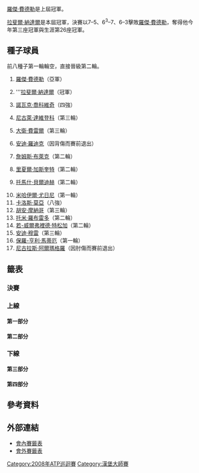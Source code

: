 {{noteTA|G1=Tennis
|1=zh-hans:圈;zh-hant:輪
|2=zh-hans:半区;zh-hant:半部;
|3=zh-hans:半决赛;zh-hk:準決賽;zh-tw:四強;
|4=zh-hans:半準决赛;zh-hk:半準決賽;zh-tw:八強;
}}

{{TennisEvents|2008|漢堡大師賽|
| champ  = {{flagicon|ESP}} [[拉斐爾·納達爾|拉斐爾·納達爾]]
| runner = {{flagicon|SUI}} [[羅傑·費德勒|羅傑·費德勒]]
| score  = 7–5、6<sup>3</sup>–7、6–3
}}

{{main|2008年漢堡大師賽}}

[[羅傑·費德勒|羅傑·費德勒]]是上屆冠軍。

[[拉斐爾·納達爾|拉斐爾·納達爾]]是本屆冠軍，決賽以7–5、6<sup>3</sup>–7、6–3擊敗[[羅傑·費德勒|羅傑·費德勒]]，奪得他今年第三座冠軍與生涯第26座冠軍。

==種子球員==
前八種子第一輪輪空，直接晉級第二輪。
{{col-begin}}
{{col-2}}
# {{flagicon|SUI}} [[羅傑·費德勒|羅傑·費德勒]]（亞軍）
# {{flagicon|ESP}} '''[[拉斐爾·納達爾|拉斐爾·納達爾]]（冠軍）
# {{flagicon|SRB}} [[諾瓦克·喬科維奇|諾瓦克·喬科維奇]]（四強）
# {{flagicon|RUS}} [[尼古萊·達維登科|尼古萊·達維登科]]（第三輪）
# {{flagicon|ESP}} [[大衛·費雷爾|大衛·費雷爾]]（第三輪）
# {{flagicon|USA}} [[安迪·羅迪克|安迪·羅迪克]]（因背傷而賽前退出）
# {{flagicon|USA}} [[詹姆斯·布萊克|詹姆斯·布萊克]]（第二輪）
# {{flagicon|FRA}} [[里夏爾·加斯奎特|里夏爾·加斯奎特]]（第二輪）
# {{flagicon|CZE}} [[托馬什·貝爾迪赫|托馬什·貝爾迪赫]]（第二輪）
{{col-2}}
<ol start="10">
<li> {{flagicon|RUS}} [[米哈伊爾·尤日尼|米哈伊爾·尤日尼]]（第一輪）</li>
<li> {{flagicon|ESP}} [[卡洛斯·莫亞|卡洛斯·莫亞]]（八強）</li>
<li> {{flagicon|ARG}} [[胡安·摩納哥|胡安·摩納哥]]（第三輪）</li>
<li> {{flagicon|ESP}} [[托米·羅布雷多|托米·羅布雷多]]（第二輪）</li>
<li> {{flagicon|FRA}} [[若-威爾弗裡德·特松加|若-威爾弗裡德·特松加]]（第二輪）</li>
<li> {{flagicon|GBR}} [[安迪·穆雷|安迪·穆雷]]（第三輪）</li>
<li> {{flagicon|FRA}} [[保羅-亨利·馬蒂厄|保羅-亨利·馬蒂厄]]（第一輪）</li>
<li> {{flagicon|ESP}} [[尼古拉斯·阿爾瑪格羅|尼古拉斯·阿爾瑪格羅]]（因肘傷而賽前退出）</li>
</ol>
{{col-end}}

==籤表==
{{Draw key}}

===決賽===
{{8TeamBracket-Tennis3
| RD1=八強
| RD2=四強
| RD3=決賽
| team-width=175

| RD1-seed1=1
| RD1-team1='''{{flagicon|SUI}} [[羅傑·費德勒|費德勒]]
| RD1-score1-1='''6
| RD1-score1-2='''6
| RD1-score1-3= 
| RD1-seed2= 
| RD1-team2={{flagicon|ESP}} [[費爾南多·貝爾達斯科|貝爾達斯科]]
| RD1-score2-1=3
| RD1-score2-2=3
| RD1-score2-3= 
| RD1-seed3= 
| RD1-team3={{flagicon|GER}} [[尼古拉斯·基弗|基弗]]
| RD1-score3-1=3
| RD1-score3-2='''7
| RD1-score3-3=5
| RD1-seed4= 
| RD1-team4={{flagicon|ITA}} '''[[安德烈亞斯·塞皮|塞皮]]
| RD1-score4-1='''6
| RD1-score4-2=5
| RD1-score4-3='''7
| RD1-seed5= 
| RD1-team5={{flagicon|ESP}} [[阿爾伯特·蒙塔涅斯|蒙塔涅斯]]
| RD1-score5-1=2
| RD1-score5-2=3
| RD1-score5-3= 
| RD1-seed6=3
| RD1-team6='''{{flagicon|SRB}} [[諾瓦克·喬科維奇|喬科維奇]]
| RD1-score6-1='''6
| RD1-score6-2='''6
| RD1-score6-3= 
| RD1-seed7=11
| RD1-team7={{flagicon|ESP}} [[卡洛斯·莫亞|莫亞]]
| RD1-score7-1=1
| RD1-score7-2=3
| RD1-score7-3= 
| RD1-seed8=2
| RD1-team8={{flagicon|ESP}} '''[[拉斐爾·納達爾|納達爾]]
| RD1-score8-1='''6
| RD1-score8-2='''6
| RD1-score8-3= 
| RD2-seed1=1
| RD2-team1={{flagicon|SUI}} '''[[羅傑·費德勒|費德勒]]
| RD2-score1-1='''6
| RD2-score1-2='''6
| RD2-score1-3= 
| RD2-seed2= 
| RD2-team2={{flagicon|ITA}} [[安德烈亞斯·塞皮|塞皮]]
| RD2-score2-1=3
| RD2-score2-2=1
| RD2-score2-3= 
| RD2-seed3=3
| RD2-team3={{flagicon|SRB}} [[諾瓦克·喬科維奇|喬科維奇]]
| RD2-score3-1=5
| RD2-score3-2='''6
| RD2-score3-3=2
| RD2-seed4=2
| RD2-team4={{flagicon|ESP}} '''[[拉斐爾·納達爾|納達爾]]
| RD2-score4-1='''7
| RD2-score4-2=2
| RD2-score4-3='''6
| RD3-seed1=1
| RD3-team1={{flagicon|SUI}} [[羅傑·費德勒|費德勒]]
| RD3-score1-1=5
| RD3-score1-2='''7
| RD3-score1-3=3
| RD3-seed2=2
| RD3-team2='''{{flagicon|ESP}} [[拉斐爾·納達爾|納達爾]]
| RD3-score2-1='''7
| RD3-score2-2=6<sup>3</sup>
| RD3-score2-3='''6
}}

===上線===
====第一部分====
{{16TeamBracket-Compact-Tennis3-Byes
| RD1=第一輪
| RD2=第二輪
| RD3=第三輪
| RD4=八強

| RD1-seed03= 
| RD1-team03={{flagicon|FIN}} '''[[亞爾科·涅米寧|涅米寧]]
| RD1-score03-1='''6
| RD1-score03-2='''6
| RD1-score03-3= 
| RD1-seed04=WC
| RD1-team04={{flagicon|GER}} [[Rainer_Schüttler|R Schüttler]]
| RD1-score04-1=1
| RD1-score04-2=3
| RD1-score04-3= 
| RD1-seed05= 
| RD1-team05={{flagicon|RUS}} [[Igor_Andreev|I Andreev]]
| RD1-score05-1='''6
| RD1-score05-2=3
| RD1-score05-3=3
| RD1-seed06= 
| RD1-team06={{flagicon|SWE}} '''[[羅賓·索德靈|索德靈]]
| RD1-score06-1=4
| RD1-score06-2='''6
| RD1-score06-3='''6
| RD1-seed07= 
| RD1-team07={{flagicon|FRA}} [[Nicolas_Mahut|N Mahut]]
| RD1-score07-1='''6
| RD1-score07-2=6<sup>5</sup>
| RD1-score07-3=2
| RD1-seed08=14
| RD1-team08={{flagicon|FRA}} '''[[若-威爾弗裡德·特松加|特松加]]
| RD1-score08-1=0
| RD1-score08-2='''7
| RD1-score08-3='''6
| RD1-seed09=10
| RD1-team09={{flagicon|RUS}} [[米哈伊爾·尤日尼|尤日尼]]
| RD1-score09-1=3
| RD1-score09-2=2
| RD1-score09-3= 
| RD1-seed10= 
| RD1-team10='''{{flagicon|ESP}} [[費爾南多·貝爾達斯科|貝爾達斯科]]
| RD1-score10-1='''6
| RD1-score10-2='''6
| RD1-score10-3= 
| RD1-seed11= 
| RD1-team11={{flagicon|ARG}} [[Guillermo_Cañas|G Cañas]]
| RD1-score11-1=6<sup>7</sup>
| RD1-score11-2=2
| RD1-score11-3= 
| RD1-seed12= 
| RD1-team12={{flagicon|FRA}} '''[[Michaël_Llodra|M Llodra]]
| RD1-score12-1='''7
| RD1-score12-2='''6
| RD1-score12-3= 
| RD1-seed13= 
| RD1-team13={{flagicon|ESP}} [[Feliciano_López|F López]]
| RD1-score13-1=3
| RD1-score13-2=4
| RD1-score13-3= 
| RD1-seed14=LL
| RD1-team14={{flagicon|CZE}} '''[[Ivo_Minář|I Minář]]
| RD1-score14-1='''6
| RD1-score14-2='''6
| RD1-score14-3= 
| RD2-seed01=1
| RD2-team01={{flagicon|SUI}} '''[[羅傑·費德勒|費德勒]]
| RD2-score01-1='''6
| RD2-score01-2='''6
| RD2-score01-3= 
| RD2-seed02= 
| RD2-team02={{flagicon|FIN}} [[亞爾科·涅米寧|涅米寧]]
| RD2-score02-1=1
| RD2-score02-2=3
| RD2-score02-3= 
| RD2-seed03= 
| RD2-team03='''{{flagicon|SWE}} [[羅賓·索德靈|索德靈]]
| RD2-score03-1='''6
| RD2-score03-2='''7
| RD2-score03-3= 
| RD2-seed04=14
| RD2-team04={{flagicon|FRA}} [[若-威爾弗裡德·特松加|特松加]]
| RD2-score04-1=2
| RD2-score04-2=5
| RD2-score04-3= 
| RD2-seed05= 
| RD2-team05={{flagicon|ESP}} '''[[費爾南多·貝爾達斯科|貝爾達斯科]]
| RD2-score05-1='''6
| RD2-score05-2='''6
| RD2-score05-3= 
| RD2-seed06= 
| RD2-team06={{flagicon|FRA}} [[Michaël_Llodra|M Llodra]]
| RD2-score06-1=2
| RD2-score06-2=0
| RD2-score06-3= 
| RD2-seed07=LL
| RD2-team07={{flagicon|CZE}} [[Ivo_Minář|I Minář]]
| RD2-score07-1=3
| RD2-score07-2=3
| RD2-score07-3= 
| RD2-seed08=5
| RD2-team08={{flagicon|ESP}} '''[[大衛·費雷爾|費雷爾]]
| RD2-score08-1='''6
| RD2-score08-2='''6
| RD2-score08-3= 
| RD3-seed01=1
| RD3-team01='''{{flagicon|SUI}} [[羅傑·費德勒|費德勒]]
| RD3-score01-1='''6
| RD3-score01-2='''6
| RD3-score01-3= 
| RD3-seed02= 
| RD3-team02={{flagicon|SWE}} [[羅賓·索德靈|索德靈]]
| RD3-score02-1=3
| RD3-score02-2=2
| RD3-score02-3= 
| RD3-seed03= 
| RD3-team03='''{{flagicon|ESP}} [[費爾南多·貝爾達斯科|貝爾達斯科]]
| RD3-score03-1='''7
| RD3-score03-2='''6
| RD3-score03-3= 
| RD3-seed04=5
| RD3-team04={{flagicon|ESP}} [[大衛·費雷爾|費雷爾]]
| RD3-score04-1=6<sup>4</sup>
| RD3-score04-2=2
| RD3-score04-3= 
| RD4-seed01=1
| RD4-team01='''{{flagicon|SUI}} [[羅傑·費德勒|費德勒]]
| RD4-score01-1='''6
| RD4-score01-2='''6
| RD4-score01-3= 
| RD4-seed02= 
| RD4-team02={{flagicon|ESP}} [[費爾南多·貝爾達斯科|貝爾達斯科]]
| RD4-score02-1=3
| RD4-score02-2=3
| RD4-score02-3= 
}}

====第二部分====
{{16TeamBracket-Compact-Tennis3-Byes
| RD1=第一輪
| RD2=第二輪
| RD3=第三輪
| RD4=八強

| RD1-seed03= 
| RD1-team03={{flagicon|BEL}} [[Steve_Darcis|S Darcis]]
| RD1-score03-1='''7
| RD1-score03-2=5
| RD1-score03-3=6<sup>4</sup>
| RD1-seed04= 
| RD1-team04={{flagicon|CRO}} '''[[Ivan_Ljubičić|I Ljubičić]]
| RD1-score04-1=6<sup>6</sup>
| RD1-score04-2='''7
| RD1-score04-3='''7
| RD1-seed05= 
| RD1-team05={{flagicon|SUI}} '''[[Stanislas_Wawrinka|S Wawrinka]]
| RD1-score05-1='''6
| RD1-score05-2='''6
| RD1-score05-3= 
| RD1-seed06=Q
| RD1-team06={{flagicon|ESP}} [[Alberto_Martín|A Martín]]
| RD1-score06-1=3
| RD1-score06-2=3
| RD1-score06-3= 
| RD1-seed07= 
| RD1-team07={{flagicon|GER}} '''[[尼古拉斯·基弗|基弗]]
| RD1-score07-1='''6
| RD1-score07-2='''6
| RD1-score07-3= 
| RD1-seed08=16
| RD1-team08={{flagicon|FRA}} [[保羅-亨利·馬蒂厄|馬蒂厄]]
| RD1-score08-1=4
| RD1-score08-2=4
| RD1-score08-3= 
| RD1-seed09=12
| RD1-team09='''{{flagicon|ARG}} [[胡安·摩納哥|摩納哥]]
| RD1-score09-1='''6
| RD1-score09-2=4
| RD1-score09-3= 
| RD1-seed10= 
| RD1-team10={{flagicon|ITA}} [[Filippo_Volandri|F Volandri]]
| RD1-score10-1=1
| RD1-score10-2=0
| RD1-score10-3=r
| RD1-seed11= 
| RD1-team11={{flagicon|ITA}} '''[[Simone_Bolelli|S Bolelli]]
| RD1-score11-1='''7
| RD1-score11-2='''6
| RD1-score11-3= 
| RD1-seed12=Q
| RD1-team12={{flagicon|ESP}} [[Marcel_Granollers|M Granollers]]
| RD1-score12-1=5
| RD1-score12-2=2
| RD1-score12-3= 
| RD1-seed13=WC
| RD1-team13={{flagicon|GER}} [[Michael_Berrer|M Berrer]]
| RD1-score13-1=3
| RD1-score13-2=0
| RD1-score13-3= 
| RD1-seed14= 
| RD1-team14={{flagicon|ITA}} '''[[安德烈亞斯·塞皮|塞皮]]
| RD1-score14-1='''6
| RD1-score14-2='''6
| RD1-score14-3= 
| RD2-seed01=4
| RD2-team01={{flagicon|RUS}} '''[[尼古萊·達維登科|達維登科]]
| RD2-score01-1='''6
| RD2-score01-2='''6
| RD2-score01-3= 
| RD2-seed02= 
| RD2-team02={{flagicon|CRO}} [[Ivan_Ljubičić|I Ljubičić]]
| RD2-score02-1=4
| RD2-score02-2=1
| RD2-score02-3= 
| RD2-seed03= 
| RD2-team03={{flagicon|SUI}} [[Stanislas_Wawrinka|S Wawrinka]]
| RD2-score03-1=5
| RD2-score03-2=5
| RD2-score03-3= 
| RD2-seed04= 
| RD2-team04={{flagicon|GER}} '''[[尼古拉斯·基弗|基弗]]
| RD2-score04-1='''7
| RD2-score04-2='''7
| RD2-score04-3= 
| RD2-seed05=12
| RD2-team05={{flagicon|ARG}} '''[[胡安·摩納哥|摩納哥]]
| RD2-score05-1='''6
| RD2-score05-2='''6
| RD2-score05-3= 
| RD2-seed06= 
| RD2-team06={{flagicon|ITA}} [[Simone_Bolelli|S Bolelli]]
| RD2-score06-1=2
| RD2-score06-2=1
| RD2-score06-3= 
| RD2-seed07= 
| RD2-team07={{flagicon|ITA}} '''[[安德烈亞斯·塞皮|塞皮]]
| RD2-score07-1='''6
| RD2-score07-2='''6
| RD2-score07-3= 
| RD2-seed08=8
| RD2-team08={{flagicon|FRA}} [[里夏爾·加斯奎特|加斯奎特]]
| RD2-score08-1=3
| RD2-score08-2=2
| RD2-score08-3= 
| RD3-seed01=4
| RD3-team01={{flagicon|RUS}} [[尼古萊·達維登科|達維登科]]
| RD3-score01-1=5
| RD3-score01-2=3
| RD3-score01-3= 
| RD3-seed02= 
| RD3-team02={{flagicon|GER}} '''[[尼古拉斯·基弗|基弗]]
| RD3-score02-1='''7
| RD3-score02-2='''6
| RD3-score02-3= 
| RD3-seed03=12
| RD3-team03={{flagicon|ARG}} [[胡安·摩納哥|摩納哥]]
| RD3-score03-1=0
| RD3-score03-2=3
| RD3-score03-3= 
| RD3-seed04= 
| RD3-team04={{flagicon|ITA}} '''[[安德烈亞斯·塞皮|塞皮]]
| RD3-score04-1='''6
| RD3-score04-2='''6
| RD3-score04-3= 
| RD4-seed01= 
| RD4-team01={{flagicon|GER}} [[尼古拉斯·基弗|基弗]]
| RD4-score01-1=3
| RD4-score01-2='''7
| RD4-score01-3=5
| RD4-seed02= 
| RD4-team02={{flagicon|ITA}} '''[[安德烈亞斯·塞皮|塞皮]]
| RD4-score02-1='''6
| RD4-score02-2=5
| RD4-score02-3='''7
}}

===下線===
====第三部分====
{{16TeamBracket-Compact-Tennis3-Byes
| RD1=第一輪
| RD2=第二輪
| RD3=第三輪
| RD4=八強

| RD1-seed03= 
| RD1-team03={{flagicon|SRB}} '''[[揚科·蒂普薩雷維奇|蒂普薩雷維奇]]
| RD1-score03-1=3
| RD1-score03-2='''6
| RD1-score03-3='''6
| RD1-seed04=WC
| RD1-team04={{flagicon|GER}} [[Andreas_Beck_(tennis)|A Beck]]
| RD1-score04-1='''6
| RD1-score04-2=3
| RD1-score04-3=1
| RD1-seed05= 
| RD1-team05={{flagicon|ESP}} '''[[阿爾伯特·蒙塔涅斯|蒙塔涅斯]]
| RD1-score05-1='''6
| RD1-score05-2='''6
| RD1-score05-3= 
| RD1-seed06= 
| RD1-team06={{flagicon|USA}} [[Mardy_Fish|M Fish]]
| RD1-score06-1=1
| RD1-score06-2=3
| RD1-score06-3= 
| RD1-seed07= 
| RD1-team07={{flagicon|ARG}} '''[[José_Acasuso|J Acasuso]]
| RD1-score07-1=5
| RD1-score07-2= 
| RD1-score07-3= 
| RD1-seed08=LL
| RD1-team08={{flagicon|BEL}} [[Kristof_Vliegen|K Vliegen]]
| RD1-score08-1=2
| RD1-score08-2=r
| RD1-score08-3= 
| RD1-seed09=13
| RD1-team09={{flagicon|ESP}} '''[[托米·羅布雷多|羅布雷多]]
| RD1-score09-1=2
| RD1-score09-2='''7
| RD1-score09-3='''6
| RD1-seed10= 
| RD1-team10={{flagicon|GER}} [[菲利普·科爾施賴伯|菲利普·科爾施賴伯]]
| RD1-score10-1='''6
| RD1-score10-2=6<sup>5</sup>
| RD1-score10-3=3
| RD1-seed11=WC
| RD1-team11={{flagicon|GER}} [[Mischa_Zverev|M Zverev]]
| RD1-score11-1=6<sup>4</sup>
| RD1-score11-2=6<sup>3</sup>
| RD1-score11-3= 
| RD1-seed12= 
| RD1-team12='''{{flagicon|CRO}} [[伊沃·卡洛維奇|卡洛維奇]]
| RD1-score12-1='''7
| RD1-score12-2='''7
| RD1-score12-3= 
| RD1-seed13= 
| RD1-team13={{flagicon|ARG}} '''[[Juan_Ignacio_Chela|JI Chela]]
| RD1-score13-1='''6
| RD1-score13-2='''6
| RD1-score13-3= 
| RD1-seed14=Q
| RD1-team14={{flagicon|ESP}} [[Jose_Antonio_Sanchez_de_Luna|JA Sanchez de Luna]]
| RD1-score14-1=3
| RD1-score14-2=3
| RD1-score14-3= 
| RD2-seed01=7
| RD2-team01={{flagicon|USA}} [[詹姆斯·布萊克|布萊克]]
| RD2-score01-1='''6
| RD2-score01-2=3
| RD2-score01-3=3
| RD2-seed02= 
| RD2-team02={{flagicon|SRB}} '''[[揚科·蒂普薩雷維奇|蒂普薩雷維奇]]
| RD2-score02-1=4
| RD2-score02-2='''6
| RD2-score02-3='''6
| RD2-seed03= 
| RD2-team03={{flagicon|ESP}} '''[[阿爾伯特·蒙塔涅斯|蒙塔涅斯]]
| RD2-score03-1='''7
| RD2-score03-2='''6
| RD2-score03-3= 
| RD2-seed04= 
| RD2-team04={{flagicon|ARG}} [[José_Acasuso|J Acasuso]]
| RD2-score04-1=6<sup>3</sup>
| RD2-score04-2=3
| RD2-score04-3= 
| RD2-seed05=13
| RD2-team05={{flagicon|ESP}} [[托米·羅布雷多|羅布雷多]]
| RD2-score05-1='''6
| RD2-score05-2=2
| RD2-score05-3=6<sup>3</sup>
| RD2-seed06= 
| RD2-team06={{flagicon|CRO}} '''[[伊沃·卡洛維奇|卡洛維奇]]
| RD2-score06-1=3
| RD2-score06-2='''6
| RD2-score06-3='''7
| RD2-seed07= 
| RD2-team07={{flagicon|ARG}} [[Juan_Ignacio_Chela|JI Chela]]
| RD2-score07-1=3
| RD2-score07-2=1
| RD2-score07-3= 
| RD2-seed08=3
| RD2-team08={{flagicon|SRB}} '''[[諾瓦克·喬科維奇|喬科維奇]]
| RD2-score08-1='''6
| RD2-score08-2='''6
| RD2-score08-3= 
| RD3-seed01= 
| RD3-team01={{flagicon|SRB}} [[揚科·蒂普薩雷維奇|蒂普薩雷維奇]]
| RD3-score01-1=2
| RD3-score01-2=1
| RD3-score01-3= 
| RD3-seed02= 
| RD3-team02={{flagicon|ESP}} '''[[阿爾伯特·蒙塔涅斯|蒙塔涅斯]]
| RD3-score02-1='''6
| RD3-score02-2='''6
| RD3-score02-3= 
| RD3-seed03= 
| RD3-team03={{flagicon|CRO}} [[伊沃·卡洛維奇|卡洛維奇]]
| RD3-score03-1=6<sup>3</sup>
| RD3-score03-2=3
| RD3-score03-3= 
| RD3-seed04=3
| RD3-team04={{flagicon|SRB}} '''[[諾瓦克·喬科維奇|喬科維奇]]
| RD3-score04-1='''7
| RD3-score04-2='''6
| RD3-score04-3= 
| RD4-seed01= 
| RD4-team01={{flagicon|ESP}} [[阿爾伯特·蒙塔涅斯|蒙塔涅斯]]
| RD4-score01-1=2
| RD4-score01-2=3
| RD4-score01-3= 
| RD4-seed02=3
| RD4-team02='''{{flagicon|SRB}} [[諾瓦克·喬科維奇|喬科維奇]]
| RD4-score02-1='''6
| RD4-score02-2='''6
| RD4-score02-3= 
}}

====第四部分====
{{16TeamBracket-Compact-Tennis3-Byes
| RD1=第一輪
| RD2=第二輪
| RD3=第三輪
| RD4=八強

| RD1-seed03= 
| RD1-team03={{flagicon|CRO}} [[馬林·契利奇|契利奇]]
| RD1-score03-1=5
| RD1-score03-2=2
| RD1-score03-3= 
| RD1-seed04=Q
| RD1-team04={{flagicon|RUS}} '''[[馬拉特·薩芬|薩芬]]
| RD1-score04-1='''7
| RD1-score04-2='''6
| RD1-score04-3= 
| RD1-seed05=Q
| RD1-team05={{flagicon|ITA}} [[Gianluca_Naso|G Naso]]
| RD1-score05-1=6<sup>11</sup>
| RD1-score05-2='''6
| RD1-score05-3=4
| RD1-seed06=LL
| RD1-team06={{flagicon|BEL}} '''[[Olivier_Rochus|O Rochus]]
| RD1-score06-1='''7
| RD1-score06-2=2
| RD1-score06-3='''6
| RD1-seed07=Q
| RD1-team07={{flagicon|FRA}} [[Julien_Benneteau|J Benneteau]]
| RD1-score07-1='''6
| RD1-score07-2=4
| RD1-score07-3=6<sup>7</sup>
| RD1-seed08=11
| RD1-team08={{flagicon|ESP}} '''[[卡洛斯·莫亞|莫亞]]
| RD1-score08-1=3
| RD1-score08-2='''6
| RD1-score08-3='''7
| RD1-seed09=15
| RD1-team09={{flagicon|GBR}} '''[[安迪·穆雷|穆雷]]
| RD1-score09-1='''6
| RD1-score09-2='''6
| RD1-score09-3= 
| RD1-seed10= 
| RD1-team10={{flagicon|RUS}} [[Dmitry_Tursunov|D Tursunov]]
| RD1-score10-1=4
| RD1-score10-2=1
| RD1-score10-3= 
| RD1-seed11= 
| RD1-team11={{flagicon|BEL}} [[Xavier_Malisse|X Malisse]]
| RD1-score11-1=4
| RD1-score11-2=5
| RD1-score11-3= 
| RD1-seed12= 
| RD1-team12='''{{flagicon|FRA}} [[吉爾·西蒙|西蒙]]
| RD1-score12-1='''6
| RD1-score12-2='''7
| RD1-score12-3= 
| RD1-seed13=Q
| RD1-team13={{flagicon|PER}} [[Luis_Horna|L Horna]]
| RD1-score13-1=3
| RD1-score13-2=2
| RD1-score13-3=r
| RD1-seed14= 
| RD1-team14={{flagicon|ITA}} '''[[波蒂托·斯塔拉切|斯塔拉切]]
| RD1-score14-1='''6
| RD1-score14-2=4
| RD1-score14-3= 
| RD2-seed01=9
| RD2-team01={{flagicon|CZE}} [[托馬什·貝爾迪赫|貝爾迪赫]]
| RD2-score01-1=5
| RD2-score01-2=4
| RD2-score01-3= 
| RD2-seed02=Q
| RD2-team02='''{{flagicon|RUS}} [[馬拉特·薩芬|薩芬]]
| RD2-score02-1='''7
| RD2-score02-2='''6
| RD2-score02-3= 
| RD2-seed03=LL
| RD2-team03={{flagicon|BEL}} [[Olivier_Rochus|O Rochus]]
| RD2-score03-1=5
| RD2-score03-2=3
| RD2-score03-3= 
| RD2-seed04=11
| RD2-team04={{flagicon|ESP}} '''[[卡洛斯·莫亞|莫亞]]
| RD2-score04-1='''7
| RD2-score04-2='''6
| RD2-score04-3= 
| RD2-seed05=15
| RD2-team05='''{{flagicon|GBR}} [[安迪·穆雷|穆雷]]
| RD2-score05-1='''6
| RD2-score05-2='''6
| RD2-score05-3= 
| RD2-seed06= 
| RD2-team06={{flagicon|FRA}} [[吉爾·西蒙|西蒙]]
| RD2-score06-1=3
| RD2-score06-2=3
| RD2-score06-3= 
| RD2-seed07= 
| RD2-team07={{flagicon|ITA}} [[波蒂托·斯塔拉切|斯塔拉切]]
| RD2-score07-1=4
| RD2-score07-2=6<sup>6</sup>
| RD2-score07-3= 
| RD2-seed08=2
| RD2-team08={{flagicon|ESP}} '''[[拉斐爾·納達爾|納達爾]]
| RD2-score08-1='''6
| RD2-score08-2='''7
| RD2-score08-3= 
| RD3-seed01=Q
| RD3-team01={{flagicon|RUS}} [[馬拉特·薩芬|薩芬]]
| RD3-score01-1=2
| RD3-score01-2='''7
| RD3-score01-3=1
| RD3-seed02=11
| RD3-team02={{flagicon|ESP}} '''[[卡洛斯·莫亞|莫亞]]
| RD3-score02-1='''6
| RD3-score02-2=6<sup>3</sup>
| RD3-score02-3='''6
| RD3-seed03=15
| RD3-team03={{flagicon|GBR}} [[安迪·穆雷|穆雷]]
| RD3-score03-1=3
| RD3-score03-2=2
| RD3-score03-3= 
| RD3-seed04=2
| RD3-team04={{flagicon|ESP}} '''[[拉斐爾·納達爾|納達爾]]
| RD3-score04-1='''6
| RD3-score04-2='''6
| RD3-score04-3= 
| RD4-seed01=11
| RD4-team01={{flagicon|ESP}} [[卡洛斯·莫亞|莫亞]]
| RD4-score01-1=1
| RD4-score01-2=3
| RD4-score01-3= 
| RD4-seed02=2
| RD4-team02={{flagicon|ESP}} '''[[拉斐爾·納達爾|納達爾]]
| RD4-score02-1='''6
| RD4-score02-2='''6
| RD4-score02-3= 
}}

==參考資料==
{{reflist}}

==外部連結==
*[http://www.atpworldtour.com/posting/2008/414/mds.pdf 會內賽籤表]{{Wayback|url=http://www.atpworldtour.com/posting/2008/414/mds.pdf |date=20150924164018 }}
*[http://www.atpworldtour.com/posting/2008/414/qs.pdf 會外賽籤表]{{Wayback|url=http://www.atpworldtour.com/posting/2008/414/qs.pdf |date=20150924164020 }}

[[Category:2008年ATP巡迴賽|Category:2008年ATP巡迴賽]]
[[Category:漢堡大師賽|Category:漢堡大師賽]]
